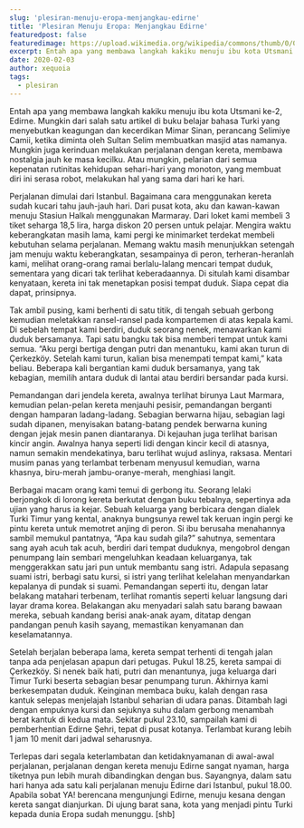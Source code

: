 ```yaml
---
slug: 'plesiran-menuju-eropa-menjangkau-edirne'
title: 'Plesiran Menuju Eropa: Menjangkau Edirne'
featuredpost: false
featuredimage: https://upload.wikimedia.org/wikipedia/commons/thumb/0/0f/Selimiye_Mosque_%2815051985908%29_%28cropped%29.jpg/800px-Selimiye_Mosque_%2815051985908%29_%28cropped%29.jpg
excerpt: Entah apa yang membawa langkah kakiku menuju ibu kota Utsmani ke-2, Edirne.
date: 2020-02-03
author: xequoia
tags:
  - plesiran
---
```


Entah apa yang membawa langkah kakiku menuju ibu kota Utsmani ke-2, Edirne. Mungkin dari salah satu artikel di buku belajar bahasa Turki yang menyebutkan keagungan dan kecerdikan Mimar Sinan, perancang Selimiye Camii, ketika diminta oleh Sultan Selim membuatkan masjid atas namanya. Mungkin juga kerinduan melakukan perjalanan dengan kereta, membawa nostalgia jauh ke masa kecilku. Atau mungkin, pelarian dari semua kepenatan rutinitas kehidupan sehari-hari yang monoton, yang membuat diri ini serasa robot, melakukan hal yang sama dari hari ke hari.

Perjalanan dimulai dari Istanbul. Bagaimana cara menggunakan kereta sudah kucari tahu jauh-jauh hari. Dari pusat kota, aku dan kawan-kawan menuju Stasiun Halkalı menggunakan Marmaray. Dari loket kami membeli 3 tiket seharga 18,5 lira, harga diskon 20 persen untuk pelajar. Mengira waktu keberangkatan masih lama, kami pergi ke minimarket terdekat membeli kebutuhan selama perjalanan. Memang waktu masih menunjukkan setengah jam menuju waktu keberangkatan, sesampainya di peron, terheran-heranlah kami, melihat orang-orang ramai berlalu-lalang mencari tempat duduk, sementara yang dicari tak terlihat keberadaannya. Di situlah kami disambar kenyataan, kereta ini tak menetapkan posisi tempat duduk. Siapa cepat dia dapat, prinsipnya.

Tak ambil pusing, kami berhenti di satu titik, di tengah sebuah gerbong kemudian meletakkan ransel-ransel pada kompartemen di atas kepala kami. Di sebelah tempat kami berdiri, duduk seorang nenek, menawarkan kami duduk bersamanya. Tapi satu bangku tak bisa memberi tempat untuk kami semua. “Aku pergi bertiga dengan putri dan menantuku, kami akan turun di Çerkezköy. Setelah kami turun, kalian bisa menempati tempat kami,” kata beliau. Beberapa kali bergantian kami duduk bersamanya, yang tak kebagian, memilih antara duduk di lantai atau berdiri bersandar pada kursi.

Pemandangan dari jendela kereta, awalnya terlihat birunya Laut Marmara, kemudian pelan-pelan kereta menjauhi pesisir, pemandangan berganti dengan hamparan ladang-ladang. Sebagian berwarna hijau, sebagian lagi sudah dipanen, menyisakan batang-batang pendek berwarna kuning dengan jejak mesin panen diantaranya. Di kejauhan juga terlihat barisan kincir angin. Awalnya hanya seperti lidi dengan kincir kecil di atasnya, namun semakin mendekatinya, baru terlihat wujud aslinya, raksasa. Mentari musim panas yang terlambat terbenam menyusul kemudian, warna khasnya, biru-merah jambu-oranye-merah, menghiasi langit.

Berbagai macam orang kami temui di gerbong itu. Seorang lelaki berjongkok di lorong kereta berkutat dengan buku tebalnya, sepertinya ada ujian yang harus ia kejar. Sebuah keluarga yang berbicara dengan dialek Turki Timur yang kental, anaknya bungsunya rewel tak keruan ingin pergi ke pintu kereta untuk memotret anjing di peron. Si ibu berusaha menahannya sambil memukul pantatnya, “Apa kau sudah gila?” sahutnya, sementara sang ayah acuh tak acuh, berdiri dari tempat duduknya, mengobrol dengan penumpang lain sembari mengeluhkan keadaan keluarganya, tak menggerakkan satu jari pun untuk membantu sang istri. Adapula sepasang suami istri, berbagi satu kursi, si istri yang terlihat kelelahan menyandarkan kepalanya di pundak si suami. Pemandangan seperti itu, dengan latar belakang matahari terbenam, terlihat romantis seperti keluar langsung dari layar drama korea. Belakangan aku menyadari salah satu barang bawaan mereka, sebuah kandang berisi anak-anak ayam, ditatap dengan pandangan penuh kasih sayang, memastikan kenyamanan dan keselamatannya.

Setelah berjalan beberapa lama, kereta sempat terhenti di tengah jalan tanpa ada penjelasan apapun dari petugas. Pukul 18.25, kereta sampai di Çerkezköy. Si nenek baik hati, putri dan menantunya, juga keluarga dari Timur Turki beserta sebagian besar penumpang turun. Akhirnya kami berkesempatan duduk. Keinginan membaca buku, kalah dengan rasa kantuk selepas menjelajah Istanbul seharian di udara panas. Ditambah lagi dengan empuknya kursi dan sejuknya suhu dalam gerbong menambah berat kantuk di kedua mata. Sekitar pukul 23.10, sampailah kami di pemberhentian Edirne Şehri, tepat di pusat kotanya. Terlambat kurang lebih 1 jam 10 menit dari jadwal seharusnya.

Terlepas dari segala keterlambatan dan ketidaknyamanan di awal-awal perjalanan, perjalanan dengan kereta menuju Edirne sangat nyaman, harga tiketnya pun lebih murah dibandingkan dengan bus. Sayangnya, dalam satu hari hanya ada satu kali perjalanan menuju Edirne dari Istanbul, pukul 18.00. Apabila sobat YA! berencana mengunjungi Edirne, menuju kesana dengan kereta sangat dianjurkan. Di ujung barat sana, kota yang menjadi pintu Turki kepada dunia Eropa sudah menunggu. [shb]
